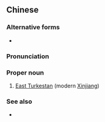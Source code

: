 {{also|东突厥斯坦}}
==Chinese==
{{zh-forms|s=东突厥斯坦|type=14}}

===Alternative forms===
* {{zh-l|東土耳其斯坦}}

===Pronunciation===
{{zh-pron
|m=Dōng 突juésītǎn
|c=dung1 dat6 kyut3 si1 taan2
|cat=pn
}}

===Proper noun===
{{zh-proper noun}}

# {{lb|zh|historical}} [[East Turkestan]] (modern [[Xinjiang]])

===See also===
* {{zh-l|新疆}}
